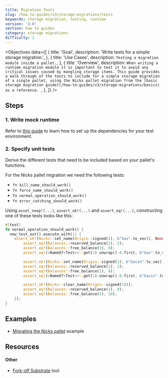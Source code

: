 ```yaml
---
title: Migration Tests
slug: /how-to-guides/v3/storage-migrations/tests
keywords: storage migration, testing, runtime
version: '3.0' 
section: how to guides
category: storage migrations
difficulty: 2
---
```


<Objectives
  data={[
    {
      title: 'Goal',
      description: 'Write tests for a simple storage migration.',
    },
    {
      title: 'Use Cases',
      description:
        `Testing a migration module inside a pallet.`,
    },
    {
      title: 'Overview',
      description:
        `When writing a runtime migration module it is important to test it to avoid any critical issues caused by mangling storage items. This
		guide provides a walk through of the tests to include for a simple storage migration of a single pallet, using the Nicks pallet
		migration from the [basic storage migration guide](/how-to-guides/v3/storage-migrations/basics) as a reference.
        `,
    },
  ]}
/>

## Steps

### 1. Write mock runtime

Refer to [this guide](/how-to-guides/v3/testing/basics/) to learn how to set up the dependencies for your test environment.

### 2. Specify unit tests

Derive the different tests that need to be included based on your pallet's functions.

For the Nicks pallet migration we need the following tests:

- `fn kill_name_should_work()`
- `fn force_name_should_work()`
- `fn normal_operation_should_work()`
- `fn error_catching_should_work()`

Using `asset_noop!(...)`, `assert_ok!(...)` and `assert_eq!(...)`, constructing one of these tests looks like this:

```rust
#[test]
fn normal_operation_should_work() {
  new_test_ext().execute_with(|| {
    assert_ok!(Nicks::set_name(Origin::signed(1), b"Gav".to_vec(), None));
		assert_eq!(Balances::reserved_balance(1), 2);
		assert_eq!(Balances::free_balance(1), 8);
		assert_eq!(<NameOf<Test>>::get(1).unwrap().0.first, b"Gav".to_vec());

		assert_ok!(Nicks::set_name(Origin::signed(1), b"Gavin".to_vec(), None));
		assert_eq!(Balances::reserved_balance(1), 2);
		assert_eq!(Balances::free_balance(1), 8);
		assert_eq!(<NameOf<Test>>::get(1).unwrap().0.first, b"Gavin".to_vec());

		assert_ok!(Nicks::clear_name(Origin::signed(1)));
		assert_eq!(Balances::reserved_balance(1), 0);
		assert_eq!(Balances::free_balance(1), 10);
	});
}
```

## Examples

- [Migrating the Nicks pallet](https://github.com/substrate-developer-hub/migration-example/pull/2/files) example

## Resources

#### Other

- [Fork-off Substrate](https://github.com/maxsam4/fork-off-substrate) tool
